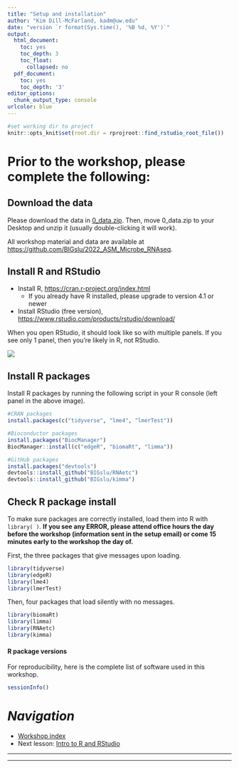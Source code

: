 ```yaml
---
title: "Setup and installation"
author: "Kim Dill-McFarland, kadm@uw.edu"
date: "version `r format(Sys.time(), '%B %d, %Y')`"
output:
  html_document:
    toc: yes
    toc_depth: 3
    toc_float:
      collapsed: no
  pdf_document:
    toc: yes
    toc_depth: '3'
editor_options:
  chunk_output_type: console
urlcolor: blue
---
```


```r
#set working dir to project
knitr::opts_knit$set(root.dir = rprojroot::find_rstudio_root_file())
```

# Prior to the workshop, please complete the following:

## Download the data

Please download the data in [0_data.zip](https://github.com/BIGslu/2022_ASM_Microbe_RNAseq/raw/main/0_data/0_data.zip). Then, move 0_data.zip to your Desktop and unzip it (usually double-clicking it will work).

All workshop material and data are available at <https://github.com/BIGslu/2022_ASM_Microbe_RNAseq>.

## Install R and RStudio

* Install R, <https://cran.r-project.org/index.html>
    - If you already have R installed, please upgrade to version 4.1 or newer
* Install RStudio (free version), <https://www.rstudio.com/products/rstudio/download/>

When you open RStudio, it should look like so with multiple panels. If you see only 1 panel, then you’re likely in R, not RStudio.

![](rstudio.png)

## Install R packages

Install R packages by running the following script in your R console (left panel in the above image).

```r
#CRAN packages
install.packages(c("tidyverse", "lme4", "lmerTest"))

#Bioconductor packages
install.packages("BiocManager")
BiocManager::install(c("edgeR", "biomaRt", "limma"))

#GitHub packages
install.packages("devtools")
devtools::install_github("BIGslu/RNAetc")
devtools::install_github("BIGslu/kimma")
```

## Check R package install

To make sure packages are correctly installed, load them into R with `library( )`. **If you see any ERROR, please attend office hours the day before the workshop (information sent in the setup email) or come 15 minutes early to the workshop the day of.**

First, the three packages that give messages upon loading.

```r
library(tidyverse)
library(edgeR)
library(lme4)
library(lmerTest)
```

Then, four packages that load silently with no messages.

```r
library(biomaRt)
library(limma)
library(RNAetc)
library(kimma)
```

#### R package versions

For reproducibility, here is the complete list of software used in this workshop.

```r
sessionInfo()
```

# *Navigation*

* [Workshop index][index]
* Next lesson: [Intro to R and RStudio][lesson1]

***

[index]: https://bigslu.github.io/2022_ASM_Microbe_RNAseq/index.html
[lesson0]: https://bigslu.github.io/2022_ASM_Microbe_RNAseq/0_welcome/0_install.html
[lesson1]: https://bigslu.github.io/2022_ASM_Microbe_RNAseq/1_introR/1_intro-R.html
[lesson2]: https://bigslu.github.io/2022_ASM_Microbe_RNAseq/2_tidyverse/2_tidyverse.html
[lesson3]: https://bigslu.github.io/2022_ASM_Microbe_RNAseq/3_RNAseq_cleaning/3_RNAseq_cleaning.html
[lesson4.1]: https://bigslu.github.io/2022_ASM_Microbe_RNAseq/4_linear_models/4.1_linear-models.html
[lesson4.2]: https://bigslu.github.io/2022_ASM_Microbe_RNAseq/4_linear_models/4.2_linear_model_rnaseq.html
***